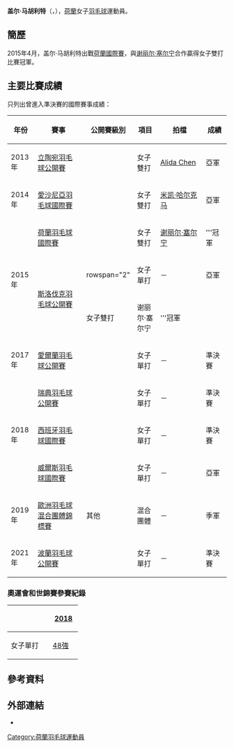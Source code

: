 {{noteTA|G1=Badminton}}
{{Infobox 羽球選手
| playername              = 盖尔·马胡利特<br/>{{lang|nl|Gayle Mahulette}}
| image                   = File:Gayle Mahulette - NED.jpg
| size                    = 
| caption                 = 
| birth_name              = 
| date_of_birth           = {{birth_date_and_age|1993|4|17}}
| place_of_birth          = 
| residence               =
| height                  = 
| weight                  = 
| handedness              = 
| country                 = {{NED}}
| years_intldebut         =
| years_started           = 
| coach                   = 
| event                   = 女子單打、女子雙打
| highest_ranking         = 第93位（女單）
| date_of_highest_ranking = 2016年12月1日<ref name="ranking">{{en}}[http://bwfcontent.tournamentsoftware.com/ranking/player.aspx?id=12890&player=195693 BWF World Ranking - Ranking of Gayle MAHULETTE (89454)]</ref>
| current_ranking         = 第108位（女單）
| date_of_current_ranking = 2017年2月16日<ref>{{en}}[http://bwfcontent.tournamentsoftware.com/ranking/category.aspx?id=12890&category=473 BWF World Ranking - BWF世界排名榜 (2/16/2017) - Women's singles]</ref>
| played                  = 50勝–52負（女單）<br/>33勝–15負（女雙）<br/>17勝–9負（混雙）
| titles                  = 
| bwf_profile             = AB9709CD-5AC3-474F-99B2-4257EE36E630
| bwf_id                  = 89454
| updated                 = 2017年2月17日
}}
{{MedalTableTop}}
{{MedalSport | 女子[[羽毛球|羽毛球]]}}
{{MedalCountry | {{NED}}}}
{{MedalCompetition | [[歐洲羽毛球混合團體錦標賽|歐洲羽毛球混合團體錦標賽]]}}
{{MedalBronze| [[2019年歐洲羽毛球混合團體錦標賽|2019年 哥本哈根]] | 混合團體 }}
{{MedalBottom}}
'''盖尔·马胡利特'''（{{lang-nl|'''Gayle Mahulette'''}}，{{bd|1993年|4月17日||}}），[[荷蘭|荷蘭]]女子[[羽毛球|羽毛球]]運動員。

==簡歷==
2015年4月，盖尔·马胡利特出戰[[2015年荷蘭羽毛球國際賽|荷蘭國際賽]]，與[[谢丽尔·塞尔宁|谢丽尔·塞尔宁]]合作贏得女子雙打比賽冠軍。

==主要比賽成績==
只列出曾進入準決賽的國際賽事成績：
{| class=wikitable style="text-align:center; font-size:small;" 
!width="50"|年份
!width="180"|賽事
!width="80"|公開賽級別
!width="60"|項目
!width="140"|拍檔
!width="50"|成績
|-
!rowspan="1"|2013年
|[[2013年立陶宛羽毛球公開賽|立陶宛羽毛球公開賽]]
|{{BWFFS}}
|女子雙打
|[[Alida_Chen|Alida Chen]]
|bgcolor="silver"|亞軍
|-
!rowspan="1"|2014年
|[[2014年愛沙尼亞羽毛球國際賽|愛沙尼亞羽毛球國際賽]]
|{{BWFIS}}
|女子雙打
|[[米凯·哈尔克马|米凯·哈尔克马]]
|bgcolor="silver"|亞軍
|-
!rowspan="3"|2015年
|[[2015年荷蘭羽毛球國際賽|荷蘭羽毛球國際賽]]
|{{BWFIS}}
|女子雙打
|[[谢丽尔·塞尔宁|谢丽尔·塞尔宁]]
|bgcolor="gold"|'''冠軍
|-
|rowspan="2"|[[2015年斯洛伐克羽毛球公開賽|斯洛伐克羽毛球公開賽]]
|rowspan="2" {{BWFFS}}
|女子單打
|－
|bgcolor="silver"|亞軍
|-
|女子雙打
|谢丽尔·塞尔宁
|bgcolor="gold"|'''冠軍
|-
!rowspan="1"|2017年
|[[2017年愛爾蘭羽毛球公開賽|愛爾蘭羽毛球公開賽]]
|{{BWFIS}}
|女子單打
|－
|bgcolor="#b8860b"|準決賽
|-
!rowspan="3"|2018年
|[[2018年瑞典羽毛球公開賽|瑞典羽毛球公開賽]]
|{{BWFIS}}
|女子單打
|－
|bgcolor="#b8860b"|準決賽
|-
|[[2018年西班牙羽毛球國際賽|西班牙羽毛球國際賽]]
|{{BWFIC}}
|女子單打
|－
|bgcolor="#b8860b"|準決賽
|-
|[[2018年威爾斯羽毛球國際賽|威爾斯羽毛球國際賽]]
|{{BWFIS}}
|女子單打
|－
|bgcolor="silver"|亞軍
|-
!rowspan="1"|2019年
|[[2019年歐洲羽毛球混合團體錦標賽|歐洲羽毛球混合團體錦標賽]]
|其他
|混合團體
|－
|bgcolor="#b8860b"|季軍
|-
!rowspan="1"|2021年
|[[2021年波蘭羽毛球公開賽|波蘭羽毛球公開賽]]
|{{BWFIC}}
|女子單打
|－
|bgcolor="#b8860b"|準決賽
|}
{{BWF賽事級別索引}}

===奧運會和世錦賽參賽紀錄===
{| class=wikitable style="text-align:center; font-size:small;" 
!
!width="50"|[[2018年世界羽毛球錦標賽|2018]]
|-
!width="80"|女子單打
|[[2018年世界羽毛球錦標賽女子單打項目|48強]]
|}

==參考資料==
{{Reflist}}

== 外部連結 ==
*{{Facebook|gayle.mahulette}}

{{DEFAULTSORT:Mahulette, Gayle}}
[[Category:荷蘭羽毛球運動員|Category:荷蘭羽毛球運動員]]